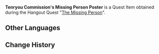 {{Item Infobox
|id           = 101916
|image        = Item Tenryou Commission's Missing Person Poster.png
|type         = Quest Items
|rarity       = 
|description  = An official missing person poster with the [[Tenryou Commission]]'s symbol on it.
|source1      = [[The Missing Person]]
|source2      = 
|source3      = 
|source4      = 
|source5      = 
}}
'''Tenryou Commission's Missing Person Poster''' is a Quest Item obtained during the Hangout Quest "[[The Missing Person]]".

==Other Languages==
{{Other Languages
|en      = Tenryou Commission's Missing Person Poster
|zhs     = 奉行所的寻人委托
|zhs_rm  = Fèngxíng-suǒ de Xúnrén Wěituō
|zht     = 奉行所的尋人委託
|zht_rm  = Fèngxíng-suǒ de Xúnrén Wěituō
|ja      = 奉行所の尋ね人依頼
|ja_rm   = Bugyousho no Tazune-bito Irai{{assumed}}
|ko      = 봉행소의 사람 찾기 의뢰
|ko_rm   = Bonghaengso-ui Saram Chatkki Uiroe
|es      = Encargo de búsqueda de la comisaría de policía
|fr      = Mission de recherche du Poste de police
|ru      = Поручение комиссии Тэнрё о розыске
|th      = คำขอตามหาคนจากกองปราบปราม
|th_rm   = 
|vi      = Ủy Thác Tìm Người Của Hiệp Hội
|de      = Vermisstenanzeige der Polizei
|id      = Misi Kantor Polisi untuk Mencari Orang
|pt      = Pôster de Pessoa Desaparecida da Comissão Tenryou
}}

==Change History==
{{Change History|2.8}}